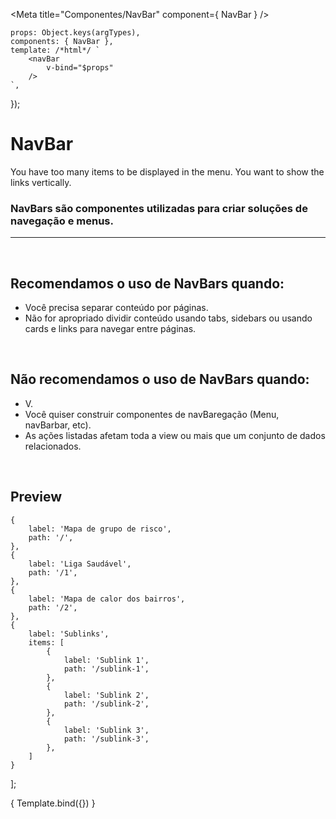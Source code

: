 
<Meta
	title="Componentes/NavBar"
	component={ NavBar }
/>

	props: Object.keys(argTypes),
	components: { NavBar },
	template: /*html*/ `
		<navBar
			v-bind="$props" 
		/>
	`,
});

# NavBar
You have too many items to be displayed in the menu.
You want to show the links vertically.
### NavBars são componentes utilizadas para criar soluções de navegação e menus.
---
<br />

## Recomendamos o uso de NavBars quando:
- Você precisa separar conteúdo por páginas.
- Não for apropriado dividir conteúdo usando tabs, sidebars ou usando cards e links para navegar entre páginas.

<br />

## Não recomendamos o uso de NavBars quando:
- V.
- Você quiser construir componentes de navBaregação (Menu, navBarbar, etc).
- As ações listadas afetam toda a view ou mais que um conjunto de dados relacionados.

<br />

## Preview

	{
		label: 'Mapa de grupo de risco',
		path: '/',
	},
	{
		label: 'Liga Saudável',
		path: '/1',
	},
	{
		label: 'Mapa de calor dos bairros',
		path: '/2',
	},
	{
		label: 'Sublinks',
		items: [
			{
				label: 'Sublink 1',
				path: '/sublink-1',
			},
			{
				label: 'Sublink 2',
				path: '/sublink-2',
			},
			{
				label: 'Sublink 3',
				path: '/sublink-3',
			},
		]
	}
];

<Canvas>
	<Story
		name="NavBar"
		args={{
			items,
			oldSchool: false,
			activeItem: items[1],
		}}
	>
		{ Template.bind({}) }
	</Story>
</Canvas>

<ArgsTable story="NavBar" />